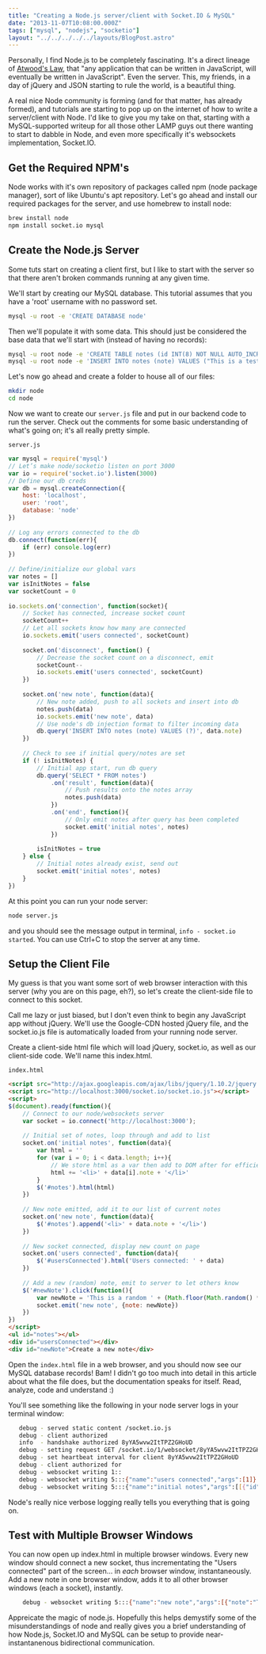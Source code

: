 ```yaml
---
title: "Creating a Node.js server/client with Socket.IO & MySQL"
date: "2013-11-07T10:08:00.000Z"
tags: ["mysql", "nodejs", "socketio"]
layout: "../../../../../layouts/BlogPost.astro"
---
```



Personally, I find Node.js to be completely fascinating. It's a direct lineage of <a href="http://www.codinghorror.com/blog/2007/07/the-principle-of-least-power.html" target="_blank">Atwood's Law</a>, that "any application that can be written in JavaScript, will eventually be written in JavaScript". Even the server. This, my friends, in a day of jQuery and JSON starting to rule the world, is a beautiful thing.

A real nice Node community is forming (and for that matter, has already formed), and tutorials are starting to pop up on the internet of how to write a server/client with Node. I'd like to give you my take on that, starting with a MySQL-supported writeup for all those other LAMP guys out there wanting to start to dabble in Node, and even more specifically it's websockets implementation, Socket.IO.

## Get the Required NPM's

Node works with it's own repository of packages called npm (node package manager), sort of like Ubuntu's apt repository. Let's go ahead and install our required packages for the server, and use homebrew to install node:

```bash
brew install node
npm install socket.io mysql
```

## Create the Node.js Server

Some tuts start on creating a client first, but I like to start with the server so that there aren't broken commands running at any given time.

We'll start by creating our MySQL database. This tutorial assumes that you have a 'root' username with no password set.

```bash
mysql -u root -e 'CREATE DATABASE node'
```

Then we'll populate it with some data. This should just be considered the base data that we'll start with (instead of having no records):

```bash
mysql -u root node -e 'CREATE TABLE notes (id INT(8) NOT NULL AUTO_INCREMENT, note VARCHAR(50) NOT NULL, PRIMARY KEY (id))'
mysql -u root node -e 'INSERT INTO notes (note) VALUES ("This is a test!", "This is another test...", "And, yet again, another...")'
```

Let's now go ahead and create a folder to house all of our files:

```bash
mkdir node
cd node
```

Now we want to create our `server.js` file and put in our backend code to run the server. Check out the comments for some basic understanding of what's going on; it's all really pretty simple.

<code class="title">server.js</code>

```js
var mysql = require('mysql')
// Let’s make node/socketio listen on port 3000
var io = require('socket.io').listen(3000)
// Define our db creds
var db = mysql.createConnection({
    host: 'localhost',
    user: 'root',
    database: 'node'
})
 
// Log any errors connected to the db
db.connect(function(err){
    if (err) console.log(err)
})
 
// Define/initialize our global vars
var notes = []
var isInitNotes = false
var socketCount = 0
 
io.sockets.on('connection', function(socket){
    // Socket has connected, increase socket count
    socketCount++
    // Let all sockets know how many are connected
    io.sockets.emit('users connected', socketCount)
 
    socket.on('disconnect', function() {
        // Decrease the socket count on a disconnect, emit
        socketCount--
        io.sockets.emit('users connected', socketCount)
    })
 
    socket.on('new note', function(data){
        // New note added, push to all sockets and insert into db
        notes.push(data)
        io.sockets.emit('new note', data)
        // Use node's db injection format to filter incoming data
        db.query('INSERT INTO notes (note) VALUES (?)', data.note)
    })
 
    // Check to see if initial query/notes are set
    if (! isInitNotes) {
        // Initial app start, run db query
        db.query('SELECT * FROM notes')
            .on('result', function(data){
                // Push results onto the notes array
                notes.push(data)
            })
            .on('end', function(){
                // Only emit notes after query has been completed
                socket.emit('initial notes', notes)
            })
 
        isInitNotes = true
    } else {
        // Initial notes already exist, send out
        socket.emit('initial notes', notes)
    }
})
```

At this point you can run your node server:

```bash
node server.js
```

and you should see the message output in terminal, `info - socket.io started`. You can use Ctrl+C to stop the server at any time.

## Setup the Client File

My guess is that you want some sort of web browser interaction with this server (why you are on this page, eh?), so let's create the client-side file to connect to this socket.

Call me lazy or just biased, but I don't even think to begin any JavaScript app without jQuery. We'll use the Google-CDN hosted jQuery file, and the socket.io.js file is automatically loaded from your running node server.

Create a client-side html file which will load jQuery, socket.io, as well as our client-side code. We'll name this index.html.

<code class="title">index.html</code>

```html
<script src="http://ajax.googleapis.com/ajax/libs/jquery/1.10.2/jquery.min.js"></script>
<script src="http://localhost:3000/socket.io/socket.io.js"></script>
<script>
$(document).ready(function(){
    // Connect to our node/websockets server
    var socket = io.connect('http://localhost:3000');
 
    // Initial set of notes, loop through and add to list
    socket.on('initial notes', function(data){
        var html = ''
        for (var i = 0; i < data.length; i++){
            // We store html as a var then add to DOM after for efficiency
            html += '<li>' + data[i].note + '</li>'
        }
        $('#notes').html(html)
    })
 
    // New note emitted, add it to our list of current notes
    socket.on('new note', function(data){
        $('#notes').append('<li>' + data.note + '</li>')
    })
 
    // New socket connected, display new count on page
    socket.on('users connected', function(data){
        $('#usersConnected').html('Users connected: ' + data)
    })
 
    // Add a new (random) note, emit to server to let others know
    $('#newNote').click(function(){
        var newNote = 'This is a random ' + (Math.floor(Math.random() * 100) + 1)  + ' note'
        socket.emit('new note', {note: newNote})
    })
})
</script>
<ul id="notes"></ul>
<div id="usersConnected"></div>
<div id="newNote">Create a new note</div>
```

Open the `index.html` file in a web browser, and you should now see our MySQL database records! Bam! I didn't go too much into detail in this article about what the file does, but the documentation speaks for itself. Read, analyze, code and understand :)

You'll see something like the following in your node server logs in your terminal window:

```bash
   debug - served static content /socket.io.js
   debug - client authorized
   info  - handshake authorized 8yYA5wvw2ItTPZ2GHoUD
   debug - setting request GET /socket.io/1/websocket/8yYA5wvw2ItTPZ2GHoUD
   debug - set heartbeat interval for client 8yYA5wvw2ItTPZ2GHoUD
   debug - client authorized for 
   debug - websocket writing 1::
   debug - websocket writing 5:::{"name":"users connected","args":[1]}
   debug - websocket writing 5:::{"name":"initial notes","args":[[{"id":1,"note":"This is a test!"},{"id":2,"note":"This is another test..."},{"id":3,"note":"And, yet again, another..."}]]
```

Node's really nice verbose logging really tells you everything that is going on.

## Test with Multiple Browser Windows

You can now open up index.html in multiple browser windows. Every new window should connect a new socket, thus incrementating the "Users connected" part of the screen... in *each* browser window, instantaneously. Add a new note in one browser window, adds it to all other browser windows (each a socket), instantly.

```bash
    debug - websocket writing 5:::{"name":"new note","args":[{"note":"This is a random 59 note"}]}
```

Appreicate the magic of node.js. Hopefully this helps demystify some of the misunderstandings of node and really gives you a brief understanding of how Node.js, Socket.IO and MySQL can be setup to provide near-instantanenous bidirectional communication.
